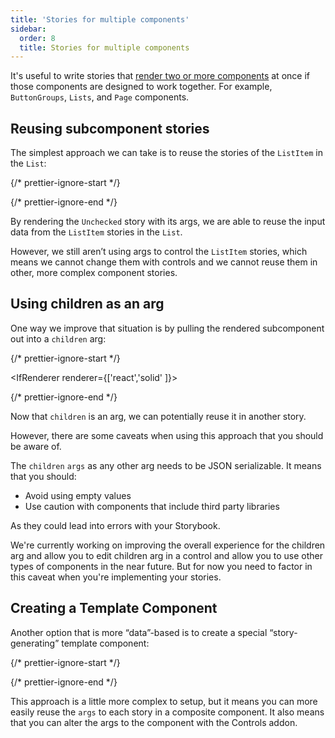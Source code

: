 ```yaml
---
title: 'Stories for multiple components'
sidebar:
  order: 8
  title: Stories for multiple components
---
```


It's useful to write stories that [render two or more components](../writing-stories/index.mdx#stories-for-two-or-more-components) at once if those components are designed to work together. For example, `ButtonGroups`, `Lists`, and `Page` components.

## Reusing subcomponent stories

The simplest approach we can take is to reuse the stories of the `ListItem` in the `List`:

{/* prettier-ignore-start */}

<CodeSnippets path="list-story-unchecked.md" usesCsf3 />

{/* prettier-ignore-end */}

By rendering the `Unchecked` story with its args, we are able to reuse the input data from the `ListItem` stories in the `List`.

However, we still aren’t using args to control the `ListItem` stories, which means we cannot change them with controls and we cannot reuse them in other, more complex component stories.

## Using children as an arg

One way we improve that situation is by pulling the rendered subcomponent out into a `children` arg:

{/* prettier-ignore-start */}

<IfRenderer renderer={['react','solid' ]}>

<CodeSnippets path="list-story-with-unchecked-children.md" usesCsf3 />

{/* prettier-ignore-end */}

Now that `children` is an arg, we can potentially reuse it in another story.

However, there are some caveats when using this approach that you should be aware of.

The `children` `args` as any other arg needs to be JSON serializable. It means that you should:

* Avoid using empty values
* Use caution with components that include third party libraries

As they could lead into errors with your Storybook.

<Callout variant="info">
  We're currently working on improving the overall experience for the children arg and allow you to edit children arg in a control and allow you to use other types of components in the near future. But for now you need to factor in this caveat when you're implementing your stories.
</Callout>

</IfRenderer>

## Creating a Template Component

Another option that is more “data”-based is to create a special “story-generating” template component:

{/* prettier-ignore-start */}

<CodeSnippets path="list-story-template.md" usesCsf3 />

{/* prettier-ignore-end */}

This approach is a little more complex to setup, but it means you can more easily reuse the `args` to each story in a composite component. It also means that you can alter the args to the component with the Controls addon.
